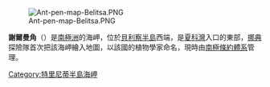[[Image:Ant-pen-map-Belitsa.PNG|thumb]]

'''謝爾曼角'''（{{lang-en|Cape Kjellman}}）是[[南極洲|南極洲]]的海岬，位於[[貝利察半島|貝利察半島]]西端，是[[夏科灣|夏科灣]]入口的東部，[[挪典|挪典]]探險隊首次把該海岬繪入地圖，以該國的植物學家命名，現時由[[南極條約體系|南極條約體系]]管理。

{{coord|63|44|S|59|24|W|source:GNIS|display=title}}

{{DEFAULTSORT:Cape Kjellman}}
[[Category:特里尼蒂半島海岬|Category:特里尼蒂半島海岬]]


{{TrinityPeninsula-geo-stub}}